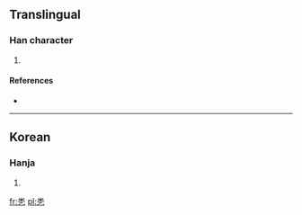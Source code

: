 ==Translingual==

===Han character===
{{Han char|rn=5|rad=乙|as=06|sn=7|four=|canj=火木弓 (FDN)}}

# {{defn|Han|sort=乙06}}

====References====
* {{Han ref|kx=0084.161|dkj=|dj=|hdz=|uh=3418|ud=13336|bh=|bd=}}

----

==Korean==

===Hanja===
{{ko-hanja|hangeul=쌀|rv=ssal|mr=ssal|y=ssal}}

# {{defn|lang=ko|sort=乙06}}

[[fr:㐘]]
[[pl:㐘]]